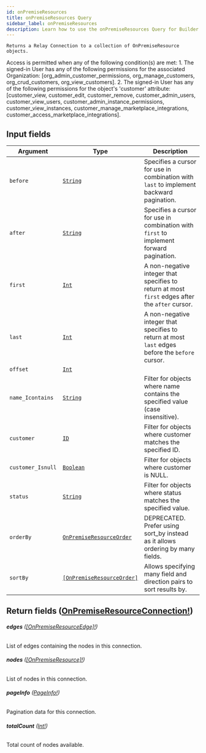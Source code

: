 ```yaml
---
id: onPremiseResources
title: onPremiseResources Query
sidebar_label: onPremiseResources
description: Learn how to use the onPremiseResources Query for Builder's API.
---
```


    Returns a Relay Connection to a collection of OnPremiseResource objects.

Access is permitted when any of the following condition(s) are met: 1. The signed-in User has any of the following permissions for the associated Organization: [org_admin_customer_permissions, org_manage_customers, org_crud_customers, org_view_customers]. 2. The signed-in User has any of the following permissions for the object's 'customer' attribute: [customer_view, customer_edit, customer_remove, customer_admin_users, customer_view_users, customer_admin_instance_permissions, customer_view_instances, customer_manage_marketplace_integrations, customer_access_marketplace_integrations].

## Input fields

| Argument          | Type                                                                             | Description                                                                                      |
| ----------------- | -------------------------------------------------------------------------------- | ------------------------------------------------------------------------------------------------ |
| `before`          | [`String`](/self-managed/composer/builder/api/schema/scalar/String.mdx)                                         | Specifies a cursor for use in combination with `last` to implement backward pagination.          |
| `after`           | [`String`](/self-managed/composer/builder/api/schema/scalar/String.mdx)                                         | Specifies a cursor for use in combination with `first` to implement forward pagination.          |
| `first`           | [`Int`](/self-managed/composer/builder/api/schema/scalar/Int.mdx)                                               | A non-negative integer that specifies to return at most `first` edges after the `after` cursor.  |
| `last`            | [`Int`](/self-managed/composer/builder/api/schema/scalar/Int.mdx)                                               | A non-negative integer that specifies to return at most `last` edges before the `before` cursor. |
| `offset`          | [`Int`](/self-managed/composer/builder/api/schema/scalar/Int.mdx)                                               |                                                                                                  |
| `name_Icontains`  | [`String`](/self-managed/composer/builder/api/schema/scalar/String.mdx)                                         | Filter for objects where name contains the specified value (case insensitive).                   |
| `customer`        | [`ID`](/self-managed/composer/builder/api/schema/scalar/ID.mdx)                                                 | Filter for objects where customer matches the specified ID.                                      |
| `customer_Isnull` | [`Boolean`](/self-managed/composer/builder/api/schema/scalar/Boolean.mdx)                                       | Filter for objects where customer is NULL.                                                       |
| `status`          | [`String`](/self-managed/composer/builder/api/schema/scalar/String.mdx)                                         | Filter for objects where status matches the specified value.                                     |
| `orderBy`         | [`OnPremiseResourceOrder`](/self-managed/composer/builder/api/schema/input_object/OnPremiseResourceOrder.mdx)   | DEPRECATED. Prefer using sort_by instead as it allows ordering by many fields.                   |
| `sortBy`          | [`[OnPremiseResourceOrder]`](/self-managed/composer/builder/api/schema/input_object/OnPremiseResourceOrder.mdx) | Allows specifying many field and direction pairs to sort results by.                             |

## Return fields ([OnPremiseResourceConnection!](/self-managed/composer/builder/api/schema/object/OnPremiseResourceConnection.mdx))

###### <b>edges</b> ([[OnPremiseResourceEdge]!](/self-managed/composer/builder/api/schema/object/OnPremiseResourceEdge.mdx))

List of edges containing the nodes in this connection.

###### <b>nodes</b> ([[OnPremiseResource]!](/self-managed/composer/builder/api/schema/object/OnPremiseResource.mdx))

List of nodes in this connection.

###### <b>pageInfo</b> ([PageInfo!](/self-managed/composer/builder/api/schema/object/PageInfo.mdx))

Pagination data for this connection.

###### <b>totalCount</b> ([Int!](/self-managed/composer/builder/api/schema/scalar/Int.mdx))

Total count of nodes available.
